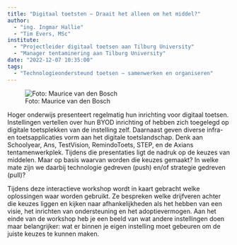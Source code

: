 ```yaml
---
title: "Digitaal toetsten – Draait het alleen om het middel?"
author:
  - "ing. Ingmar Hallie"
  - "Tim Evers, MSc"
institute:
  - "Projectleider digitaal toetsen aan Tilburg University"
  - "Manager tentaminering aan Tilburg University"
date: "2022-12-07 10:35:00"
tags: 
  - "Technologieondersteund toetsen – samenwerken en organiseren"
---
```


::: {.column-margin}
![Foto: Maurice van den Bosch]()
:::
Hoger onderwijs presenteert regelmatig hun inrichting voor digitaal toetsen. Instellingen vertellen over hun BYOD inrichting of hebben zich toegelegd op digitale toetsplekken van de instelling zelf. Daarnaast geven diverse infra- en toetsapplicaties vorm aan het digitale toetslandschap. Denk aan Schoolyear, Ans, TestVision, RemindoToets, STEP, en de Axians tentamenwerkplek. Tijdens die presentaties ligt de nadruk op de keuzes van middelen. Maar op basis waarvan worden die keuzes gemaakt? In welke mate zijn we daarbij technologie gedreven (push) en/of strategie gedreven (pull)?

Tijdens deze interactieve workshop wordt in kaart gebracht welke oplossingen waar worden gebruikt. Ze bespreken welke drijfveren achter die keuzes liggen en kijken naar afhankelijkheden als het hebben van een visie, het inrichten van ondersteuning en het adoptievermogen. Aan het einde van de workshop heb je een beeld van wat andere instellingen doen maar belangrijker: wat er binnen je eigen instelling moet gebeuren om de juiste keuzes te kunnen maken.


